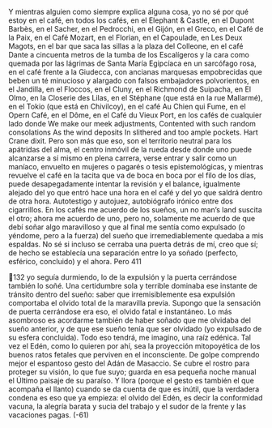 Y mientras alguien como siempre explica alguna cosa, yo no sé por qué estoy
en el café, en todos los cafés, en el Elephant & Castle, en el Dupont Barbès, en el
Sacher, en el Pedrocchi, en el Gijón, en el Greco, en el Café de la Paix, en el Café
Mozart, en el Florian, en el Capoulade, en Les Deux Magots, en el bar que saca
las sillas a la plaza del Colleone, en el café Dante a cincuenta metros de la tumba
de los Escalígeros y la cara como quemada por las lágrimas de Santa María
Egipcíaca en un sarcófago rosa, en el café frente a la Giudecca, con ancianas
marquesas empobrecidas que beben un té minucioso y alargado con falsos
embajadores polvorientos, en el Jandilla, en el Floccos, en el Cluny, en el
Richmond de Suipacha, en El Olmo, en la Closerie des Lilas, en el Stéphane (que
está en la rue Mallarmé), en el Tokio (que está en Chivilcoy), en el café Au Chien
qui Fume, en el Opern Café, en el Dôme, en el Café du Vieux Port, en los cafés de
cualquier lado donde
We make our meek adjustments,
Contented with such random consolations
As the wind deposits
In slithered and too ample pockets.
Hart Crane dixit. Pero son más que eso, son el territorio neutral para los
apátridas del alma, el centro inmóvil de la rueda desde donde uno puede
alcanzarse a sí mismo en plena carrera, verse entrar y salir como un maníaco,
envuelto en mujeres o pagarés o tesis epistemológicas, y mientras revuelve el
café en la tacita que va de boca en boca por el filo de los días, puede
desapegadamente intentar la revisión y el balance, igualmente alejado del yo que
entró hace una hora en el café y del yo que saldrá dentro de otra hora.
Autotestigo y autojuez, autobiógrafo irónico entre dos cigarrillos.
En los cafés me acuerdo de los sueños, un no man’s land suscita el otro; ahora
me acuerdo de uno, pero no, solamente me acuerdo de que debí soñar algo
maravilloso y que al final me sentía como expulsado (o yéndome, pero a la
fuerza) del sueño que irremediablemente quedaba a mis espaldas. No sé si
incluso se cerraba una puerta detrás de mí, creo que sí; de hecho se establecía
una separación entre lo ya soñado (perfecto, esférico, concluido) y el ahora. Pero
411

132
yo seguía durmiendo, lo de la expulsión y la puerta cerrándose también lo soñé.
Una certidumbre sola y terrible dominaba ese instante de tránsito dentro del
sueño: saber que irremisiblemente esa expulsión comportaba el olvido total de la
maravilla previa. Supongo que la sensación de puerta cerrándose era eso, el
olvido fatal e instantáneo. Lo más asombroso es acordarme también de haber
soñado que me olvidaba del sueño anterior, y de que ese sueño tenía que ser
olvidado (yo expulsado de su esfera concluida).
Todo eso tendrá, me imagino, una raíz edénica. Tal vez el Edén, como lo
quieren por ahí, sea la proyección mitopoyética de los buenos ratos fetales que
perviven en el inconsciente. De golpe comprendo mejor el espantoso gesto del
Adán de Masaccio. Se cubre el rostro para proteger su visión, lo que fue suyo;
guarda en esa pequeña noche manual el Último paisaje de su paraíso. Y llora
(porque el gesto es también el que acompaña el llanto) cuando se da cuenta de
que es inútil, que la verdadera condena es eso que ya empieza: el olvido del
Edén, es decir la conformidad vacuna, la alegría barata y sucia del trabajo y el
sudor de la frente y las vacaciones pagas.
(-61)
